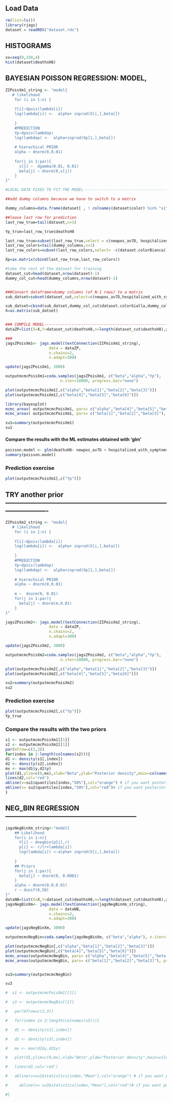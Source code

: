 ## Load Data

```r
rm(list=ls())
library(rjags)
dataset = readRDS("dataset.rds")
```

## HISTOGRAMS

```r
xx=seq(0,150,4)
hist(dataset$deathsH8)
```

## BAYESIAN POISSON REGRESSION: MODEL,

```r

ZIPoisXm1_string <- "model{
   # likelihood
    for (i in 1:n) {
    
    Y[i]~dpois(lambda[i])
    log(lambda[i]) <-  alpha+ inprod(X[i,],beta[]) 
  
    }
    #PREDICTION
    Yp~dpois(lambdap)
    log(lambdap) <-  alpha+inprod(Xp[1,],beta[])
    
    # hierachical PRIOR
    alpha ~ dnorm(0,0.01) 
    
    for(j in 1:par){
      s[j] ~  dgamma(0.01, 0.01)
      beta[j] ~ dnorm(0,s[j])
    }
}"

#LOCAL DATA FIXES TO FIT THE MODEL------------------------------------------------------------------------------------------------

##add dummy columns because we have to switch to a matrix

dummy_columns=data.frame(dataset[ , ! colnames(dataset$color) %in% "x1"],model.matrix( ~ dataset$color - 1, dataset$color))

##leave last row for prediction
last_row_true=tail(dataset,n=1)

Yp_true=last_row_true$deathsH8

last_row_true=subset(last_row_true,select = c(newpos_av7D, hospitalized_with_symptoms_av7D, intensive_care_av7D))
last_row_colors=tail(dummy_columns,n=1)
last_row_colors=subset(last_row_colors,select= -c(dataset.colorBianca))

Xp=as.matrix(cbind(last_row_true,last_row_colors))

#take the rest of the dataset for training
dataset_cut=head(dataset,nrow(dataset)-1)
dummy_col_cut=head(dummy_columns,nrow(dataset)-1)


###Convert dataframe+dummy columns (of N-1 rows) to a matrix
sub_datset=subset(dataset_cut,select=c(newpos_av7D,hospitalized_with_symptoms_av7D,intensive_care_av7D))

sub_datset=cbind(sub_datset,dummy_col_cut$dataset.colorGialla,dummy_col_cut$dataset.colorArancione,dummy_col_cut$dataset.colorRossa)
X=as.matrix(sub_datset)


### COMPILE MODEL-----------------------------------------------------------------------------------------------------------------
dataZP=list(X=X,Y=dataset_cut$deathsH8,n=length(dataset_cut$deathsH8),par=ncol(X),Xp=Xp)

### 
jagsZPoisXm1<- jags.model(textConnection(ZIPoisXm1_string),
                   data = dataZP,
                   n.chains=2,
                   n.adapt=300)
```

```r
update(jagsZPoisXm1, 3000)
```

```r
outputmcmcPoisXm1=coda.samples(jagsZPoisXm1, c("beta","alpha","Yp"),
                        n.iter=10000, progress.bar="none")
```

```r
plot(outputmcmcPoisXm1[,c("alpha","beta[1]","beta[2]","beta[3]")])
plot(outputmcmcPoisXm1[,c("beta[4]","beta[5]","beta[6]")])
```

```r
library(bayesplot)
mcmc_areas( outputmcmcPoisXm1, pars= c("alpha","beta[4]","beta[5]","beta[6]"), prob = 0.95)
mcmc_areas( outputmcmcPoisXm1, pars= c("beta[1]","beta[2]","beta[3]"), prob = 0.95)
```

```r
su1=summary(outputmcmcPoisXm1)
su1
```

#### Compare the results with the ML estimates obtained with 'glm'

```r
poisson.model <- glm(deathsH8~ newpos_av7D + hospitalized_with_symptoms_av7D + intensive_care_av7D + color, data = dataset, family = poisson(link=log))
summary(poisson.model)
```

### Prediction exercise

```r
plot(outputmcmcPoisXm1[,c("Yp")])

```

## TRY another prior-------------------------------------------------------------------------------------------

```r
ZIPoisXm2_string <- "model{
   # likelihood
    for (i in 1:n) {
    
    Y[i]~dpois(lambda[i])
    log(lambda[i]) <-  alpha+ inprod(X[i,],beta[]) 
  
    }
    #PREDICTION
    Yp~dpois(lambdap)
    log(lambdap) <-  alpha+inprod(Xp[1,],beta[])
    
    # hierachical PRIOR
    alpha ~ dnorm(0,0.01) 
    
    m ~  dnorm(0, 0.01)
    for(j in 1:par){
      beta[j] ~ dnorm(m,0.01)
    }
}"

jagsZPoisXm2<- jags.model(textConnection(ZIPoisXm2_string),
                   data = dataZP,
                   n.chains=2,
                   n.adapt=300)

```

```r
update(jagsZPoisXm2, 3000)
```

```r
outputmcmcPoisXm2=coda.samples(jagsZPoisXm2, c("beta","alpha","Yp"),
                        n.iter=10000, progress.bar="none")
```

```r
plot(outputmcmcPoisXm2[,c("alpha","beta[1]","beta[2]","beta[3]")])
plot(outputmcmcPoisXm2[,c("beta[4]","beta[5]","beta[6]")])
```

```r
su2=summary(outputmcmcPoisXm2)
su2
```

### Prediction exercise

```r
plot(outputmcmcPoisXm2[,c("Yp")]) 
Yp_true
```

### Compare the results with the two priors

```r
s1 <- outputmcmcPoisXm1[[1]]
s2 <- outputmcmcPoisXm2[[1]]
par(mfrow=c(2,3))
for(index in 2:length(colnames(s2))){
d1 <- density(s1[,index])
d2 <- density(s2[,index])
mx <- max(d1$y,d2$y)
plot(d1,ylim=c(0,mx),xlab="Beta",ylab="Posterior density",main=colnames(s2)[index],col="orange")
lines(d2,col='red')
abline(v=su1$quantiles[index,"50%"],col="orange") # if you want posterior means use su1$statistics[index,"Mean"]
abline(v= su2$quantiles[index,"50%"],col="red")# if you want posterior means use su2$statistics[index,"Mean"]
}
```

## NEG_BIN REGRESSION-----------------------------------------------------------

```r
jagsNegBinXm_string<-"model{
    ## Likelihood
    for(i in 1:n){
      Y[i] ~ dnegbin(p[i],r)
      p[i] <- r/(r+lambda[i])
      log(lambda[i]) <-alpha+ inprod(X[i,],beta[]) 
  
    } 
    ## Priors
    for(j in 1:par){
      beta[j] ~ dnorm(0, 0.0001)
    }
    alpha ~ dnorm(0.0,0.01)
    r ~ dunif(0,50)
}"
dataNB=list(X=X,Y=dataset_cut$deathsH8,n=length(dataset_cut$deathsH8),par=ncol(X))
jagsNegBinXm<- jags.model(textConnection(jagsNegBinXm_string),
                   data = dataNB,
                   n.chains=2,
                   n.adapt=300)
```

```r
update(jagsNegBinXm, 3000)
```

```r
outputmcmcNegBin=coda.samples(jagsNegBinXm, c("beta","alpha"), n.iter=10000, progress.bar="none")

plot(outputmcmcNegBin[,c("alpha","beta[1]","beta[2]","beta[3]")])
plot(outputmcmcNegBin[,c("beta[4]","beta[5]","beta[6]")])
mcmc_areas(outputmcmcNegBin, pars= c("alpha","beta[4]","beta[5]","beta[6]"), prob = 0.95)
mcmc_areas(outputmcmcNegBin, pars= c("beta[1]","beta[2]","beta[3]"), prob = 0.95)



```

```r
su3=summary(outputmcmcNegBin)

su3
```

```r

#  s1 <- outputmcmcPoisXm1[[1]]

#  s3 <- outputmcmcNegBin[[1]]

#   par(mfrow=c(2,3))

#   for(index in 2:length(colnames(s3))){

#   d1 <- density(s1[,index])

#   d2 <- density(s3[,index])

#   mx <- max(d1$y,d2$y)

#   plot(d1,ylim=c(0,mx),xlab="Beta",ylab="Posterior density",main=colnames(s2)[index],col="orange")

#   lines(d2,col='red')

#   abline(v=su1$statistics[index,"Mean"],col="orange") # if you want posterior means use 

#     abline(v= su3$statistics[index,"Mean"],col="red")# if you want posterior means use su3$statistics[index,"Mean"]

#}

```
